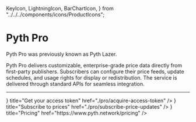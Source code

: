   KeyIcon,
  LightningIcon,
  BarChartIcon,
} from "../../../components/icons/ProductIcons";

# Pyth Pro

<Callout type="info">Pyth Pro was previously known as Pyth Lazer.</Callout>

Pyth Pro delivers customizable, enterprise-grade price data directly from first-party publishers.
Subscribers can configure their price feeds, update schedules, and usage rights for display or redistribution.
The service is delivered through standard APIs for seamless integration.

---

<Cards>
  <Card
    icon={<KeyIcon />}
    title="Get your access token"
    href="./pro/acquire-access-token"
  />
  <Card
    icon={<LightningIcon />}
    title="Subscribe to prices"
    href="./pro/subscribe-price-updates"
  />
  <Card
    icon={<BarChartIcon />}
    title="Pricing"
    href="https://www.pyth.network/pricing"
  />
</Cards>
